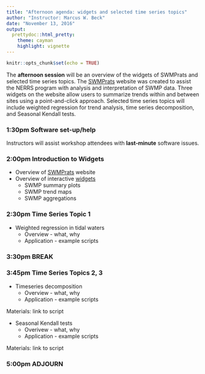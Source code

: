 ```yaml
---
title: "Afternoon agenda: widgets and selected time series topics"
author: "Instructor: Marcus W. Beck"
date: "November 13, 2016"
output: 
  prettydoc::html_pretty:
    theme: cayman
    highlight: vignette
---
```


```r
knitr::opts_chunk$set(echo = TRUE)
```

The **afternoon session** will be an overview of the widgets of SWMPrats and selected time series topics.  The <a href="http://swmprats.net" target = "_parent">SWMPrats</a> website was created to assist the NERRS program with analysis and interpretation of SWMP data.  Three widgets on the website allow users to summarize trends within and between sites using a point-and-click approach.  Selected time series topics will include weighted regression for trend analysis, time series decomposition, and Seasonal Kendall tests.  

### 1:30pm Software set-up/help

Instructors will assist workshop attendees with **last‐minute** software issues.

### 2:00pm Introduction to Widgets

* Overview of <a href="http://swmprats.net" target = "_parent">SWMPrats</a> website
* Overview of interactive <a href="http://swmprats.net/swmp-widgets" target = "_parent">widgets</a>
    * SWMP summary plots  
    * SWMP trend maps  
    * SWMP aggregations
    
### 2:30pm Time Series Topic 1

* Weighted regression in tidal waters
    * Overview - what, why
    * Application - example scripts
    
### 3:30pm BREAK

### 3:45pm Time Series Topics 2, 3

* Timeseries decomposition
    * Overview - what, why
    * Application - example scripts
    
Materials: link to script

* Seasonal Kendall tests
    * Overivew - what, why
    * Application - example scripts
    
Materials: link to script

### 5:00pm ADJOURN

